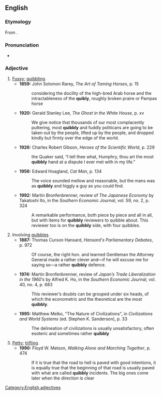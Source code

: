 ==English==

===Etymology===
From {{suffix|quibble|y|lang=en}}.

===Pronunciation===
* {{rhymes|ɪbəli|lang=en}}

===Adjective===
{{head|en|adjectives}}

# [[fussy|Fussy]]; [[quibble|quibbling]].
#* '''1859:''' John Solomon Rarey, ''The Art of Taming Horses'', p. 15
#*: considering the docility of the high-bred Arab horse and the intractableness of the '''quibly''', roughly broken praire or Pampas horse
#* '''1920:''' Gerald Stanley Lee, ''The Ghost in the White House'', p. xv
#*: We give notice that thousands of our most complacently puttering, most '''quibbly''' and fuddly politicans are going to be taken out by the people, lifted up by the people, and dropped kindly but firmly over the edge of the world.
#* '''1926:''' Charles Robert Gibson, ''Heroes of the Scientific World'', p. 229
#*: the Quaker said, “I tell thee what, Humphry, thou art the most '''quibbly''' hand at a dispute I ever met with in my life.”
#* '''1956:''' Edward Hoagland, ''Cat Man'', p. 134
#*: The voice sounded mellow and reasonable, but the mans was as '''quibbly''' and higgly a guy as you could find.
#* '''1992:''' Martin Bronfenbrenner, review of ''The Japanese Economy'' by Takatoshi Ito, in the ''Southern Economic Journal'', vol. 59, no. 2, p. 324
#*: A remarkable performance, both piece by piece and all in all, but with items for '''quibbly''' reviewers to quibble about. This reviewer too is on the '''quibbly''' side, with four quibbles.
# Involving [[quibble]]s.
#* '''1887:''' Thomas Curson Hansard, ''Hansard's Parliamentary Debates'', p. 972
#*: Of course, the right hon. and learned Gentleman the Attorney General made a rather clever and—if he will excuse me for saying so—a rather '''quibbly''' defence.
#* '''1974:''' Martin Bronfenbrenner, review of ''Japan’s Trade Liberalization in the 1960’s'' by Alfred K. Ho, in the ''Southern Economic Journal'', vol. 40, no. 4, p. 683
#*: This reviewer’s doubts can be grouped under six heads, of which the econometric and the theoretical are the most '''quibbly'''.
#* '''1995:''' Matthew Melko, "The Nature of Civilizations", in ''Civilizations and World Systems'' (ed. Stephen K. Sanderson), p. 33
#*: The delineation of civilizations is usually unsatisfactory, often esoteric and sometimes rather '''quibbly'''
# [[petty|Petty]]; [[trifling]].
#* '''1990:''' Floyd W. Matson, ''Walking Alone and Marching Together'', p. 474
#*: If it is true that the road to hell is paved with good intentions, it is equally true that the beginning of that road is usually paved with what are called '''quibbly''' incidents. The big ones come later when the direction is clear

[[Category:English adjectives]]